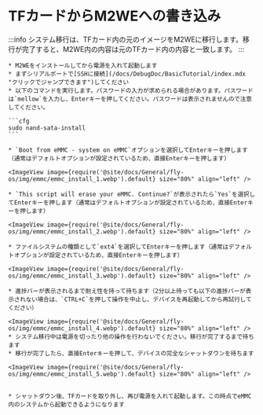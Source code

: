 
# TFカードからM2WEへの書き込み

:::info
システム移行は、TFカード内の元のイメージをM2WEに移行します。移行が完了すると、M2WE内の内容は元のTFカード内の内容と一致します。
:::

    * M2WEをインストールしてから電源を入れて起動します
    * まずシリアルポートで[SSHに接続](/docs/DebugDoc/BasicTutorial/index.mdx "クリックでジャンプできます")してください
    * 以下のコマンドを実行します。パスワードの入力が求められる場合があります。パスワードは`mellow`を入力し、Enterキーを押してください。パスワードは表示されませんので注意してください。

    ```cfg
    sudo nand-sata-install
    ```

    * `Boot from eMMC - system on eMMC`オプションを選択してEnterキーを押します（通常はデフォルトオプションが設定されているため、直接Enterキーを押します）

    <ImageView image={require('@site/docs/General/fly-os/img/emmc/emmc_install_1.webp').default} size="80%" align="left" />

    * `This script will erase your eMMC. Continue?`が表示されたら`Yes`を選択してEnterキーを押します（通常はデフォルトオプションが設定されているため、直接Enterキーを押します）

    <ImageView image={require('@site/docs/General/fly-os/img/emmc/emmc_install_2.webp').default} size="80%" align="left" />

    * ファイルシステムの種類として`ext4`を選択してEnterキーを押します（通常はデフォルトオプションが設定されているため、直接Enterキーを押します）

    <ImageView image={require('@site/docs/General/fly-os/img/emmc/emmc_install_3.webp').default} size="80%" align="left" />

    * 進捗バーが表示されるまで耐え性を持って待ちます（2分以上待っても以下の進捗バーが表示されない場合は、`CTRL+C`を押して操作を中止し、デバイスを再起動してから再試行してください）
    
    <ImageView image={require('@site/docs/General/fly-os/img/emmc/emmc_install_4.webp').default} size="80%" align="left" />
    * システム移行中は電源を切ったり他の操作を行わないでください。移行が完了するまで待ちます
    * 移行が完了したら、直接Enterキーを押して、デバイスの完全なシャットダウンを待ちます

    <ImageView image={require('@site/docs/General/fly-os/img/emmc/emmc_install_5.webp').default} size="80%" align="left" />


    * シャットダウン後、TFカードを取り外し、再び電源を入れて起動します。この時点でeMMC内のシステムから起動できるようになります

